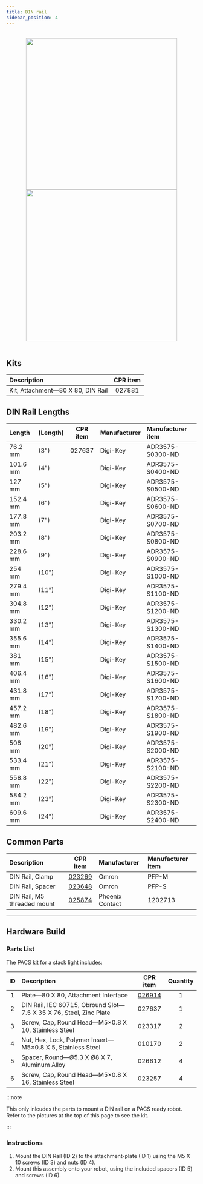 ```yaml
---
title: DIN rail
sidebar_position: 4
---
```


<br />

<center className="flex">
  <img
    src="/img/accessories_images/din_rail_1.png"
    width="400"
  />
  <img
    src="/img/accessories_images/din_rail_2.png"
    width="400"
  />
</center>

<br />

## Kits

| Description                       | CPR item |
| :-------------------------------- | :------: |
| Kit, Attachment—80 X 80, DIN Rail |  027881  |

## DIN Rail Lengths

| Length   | (Length) | CPR item | Manufacturer | Manufacturer item |
| :------- | :------- | :------: | :----------- | :---------------- |
| 76.2 mm  | (3")     |  027637  | Digi-Key     | ADR3575-S0300-ND  |
| 101.6 mm | (4")     |          | Digi-Key     | ADR3575-S0400-ND  |
| 127 mm   | (5")     |          | Digi-Key     | ADR3575-S0500-ND  |
| 152.4 mm | (6")     |          | Digi-Key     | ADR3575-S0600-ND  |
| 177.8 mm | (7")     |          | Digi-Key     | ADR3575-S0700-ND  |
| 203.2 mm | (8")     |          | Digi-Key     | ADR3575-S0800-ND  |
| 228.6 mm | (9")     |          | Digi-Key     | ADR3575-S0900-ND  |
| 254 mm   | (10")    |          | Digi-Key     | ADR3575-S1000-ND  |
| 279.4 mm | (11")    |          | Digi-Key     | ADR3575-S1100-ND  |
| 304.8 mm | (12")    |          | Digi-Key     | ADR3575-S1200-ND  |
| 330.2 mm | (13")    |          | Digi-Key     | ADR3575-S1300-ND  |
| 355.6 mm | (14")    |          | Digi-Key     | ADR3575-S1400-ND  |
| 381 mm   | (15")    |          | Digi-Key     | ADR3575-S1500-ND  |
| 406.4 mm | (16")    |          | Digi-Key     | ADR3575-S1600-ND  |
| 431.8 mm | (17")    |          | Digi-Key     | ADR3575-S1700-ND  |
| 457.2 mm | (18")    |          | Digi-Key     | ADR3575-S1800-ND  |
| 482.6 mm | (19")    |          | Digi-Key     | ADR3575-S1900-ND  |
| 508 mm   | (20")    |          | Digi-Key     | ADR3575-S2000-ND  |
| 533.4 mm | (21")    |          | Digi-Key     | ADR3575-S2100-ND  |
| 558.8 mm | (22")    |          | Digi-Key     | ADR3575-S2200-ND  |
| 584.2 mm | (23")    |          | Digi-Key     | ADR3575-S2300-ND  |
| 609.6 mm | (24")    |          | Digi-Key     | ADR3575-S2400-ND  |

## Common Parts

| Description                 |                         CPR item                         | Manufacturer    | Manufacturer item |
| :-------------------------- | :------------------------------------------------------: | :-------------- | :---------------- |
| DIN Rail, Clamp             | [023269](/assets/pdf/clearpath_robotics_023269-TDS1.pdf) | Omron           | PFP-M             |
| DIN Rail, Spacer            | [023648](/assets/pdf/clearpath_robotics_023648-TDS1.pdf) | Omron           | PFP-S             |
| DIN Rail, M5 threaded mount | [025874](/assets/pdf/clearpath_robotics_025874-TDS1.pdf) | Phoenix Contact | 1202713           |

---

## Hardware Build

### Parts List

The PACS kit for a stack light includes:

| ID  | Description                                                        |                      CPR item                       | Quantity |
| :-: | :----------------------------------------------------------------- | :-------------------------------------------------: | :------: |
|  1  | Plate—80 X 80, Attachment Interface                                | [026914](/assets/pdf/clearpath_robotics_026914.pdf) |    1     |
|  2  | DIN Rail, IEC 60715, Obround Slot—7.5 X 35 X 76, Steel, Zinc Plate |                       027637                        |    1     |
|  3  | Screw, Cap, Round Head—M5×0.8 X 10, Stainless Steel                |                       023317                        |    2     |
|  4  | Nut, Hex, Lock, Polymer Insert—M5×0.8 X 5, Stainless Steel         |                       010170                        |    2     |
|  5  | Spacer, Round—Ø5.3 X Ø8 X 7, Aluminum Alloy                        |                       026612                        |    4     |
|  6  | Screw, Cap, Round Head—M5×0.8 X 16, Stainless Steel                |                       023257                        |    4     |

:::note

This only inlcudes the parts to mount a DIN rail on a PACS ready robot.
Refer to the pictures at the top of this page to see the kit.

:::

### Instructions

1.  Mount the DIN Rail (ID 2) to the attachment-plate (ID 1) using the M5 X 10 screws (ID 3) and nuts (ID 4).
2.  Mount this assembly onto your robot, using the included spacers (ID 5) and screws (ID 6).
